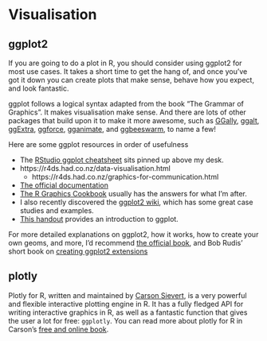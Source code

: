 # Visualisation

## ggplot2

If you are going to do a plot in R, you should consider using ggplot2 for most use cases. It takes a short time to get the hang of, and once you've got it down you can create plots that make sense, behave how you expect, and look fantastic.

ggplot follows a logical syntax adapted from the book "The Grammar of Graphics". It makes visualisation make sense. And there are lots of other packages that build upon it to make it more awesome, such as [GGally](https://ggobi.github.io/ggally/), [ggalt](https://github.com/hrbrmstr/ggalt), [ggExtra](https://cran.r-project.org/web/packages/ggExtra/index.html), [ggforce](https://cran.r-project.org/web/packages/ggforce/index.html), [gganimate](https://github.com/dgrtwo/gganimate), and [ggbeeswarm](https://cran.r-project.org/web/packages/ggbeeswarm/index.html), to name a few!

Here are some ggplot resources in order of usefulness


- The [RStudio ggplot cheatsheet](https://www.rstudio.com/wp-content/uploads/2015/05/ggplot2-cheatsheet.pdf) sits pinned up above my desk.
-   https://r4ds.had.co.nz/data-visualisation.html
    -   https://r4ds.had.co.nz/graphics-for-communication.html
- [The official documentation](ggplot2.tidyverse.org)
- [The R Graphics Cookbook](https://www.cookbook-r.com/Graphs/) usually has the answers for what I'm after.
- I also recently discovered the [ggplot2 wiki](https://github.com/hadley/ggplot2/wiki), which has some great case studies and examples.
- [This handout](https://www.ceb-institute.org/bbs/wp-content/uploads/2011/09/handout_ggplot2.pdf) provides an introduction to ggplot.

For more detailed explanations on ggplot2, how it works, how to create your own geoms, and more, I'd recommend [the official book](https://ggplot2-book.org/), and Bob Rudis' short book on [creating ggplot2 extensions](https://rud.is/books/creating-ggplot2-extensions/)

## plotly

Plotly for R, written and maintained by [Carson Sievert](https://cpsievert.github.io), is a very powerful and flexible interactive plotting engine in R. It has a fully fledged API for writing interactive graphics in R, as well as a fantastic function that gives the user a lot for free: `ggplotly`. You can read more about plotly for R in Carson's [free and online book](https://plotly-r.com/).
